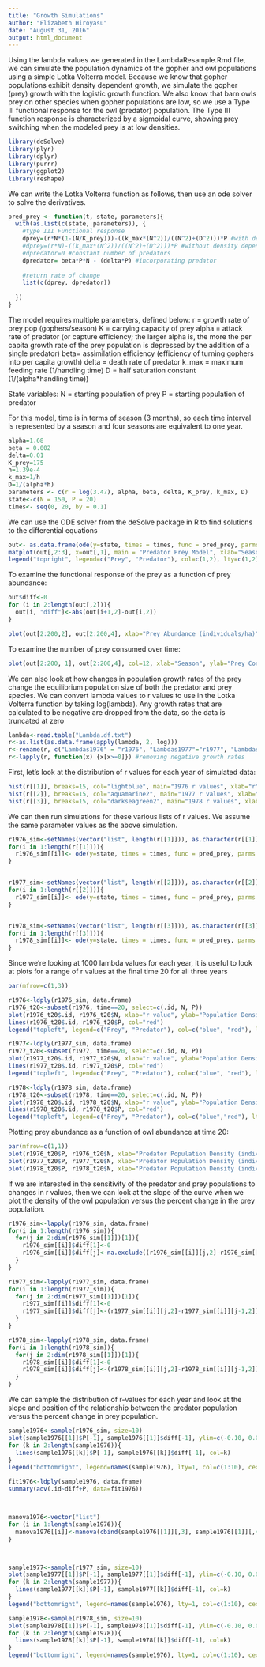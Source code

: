 ```yaml
---
title: "Growth Simulations"
author: "Elizabeth Hiroyasu"
date: "August 31, 2016"
output: html_document
---
```


Using the lambda values we generated in the LambdaResample.Rmd file, we can simulate the population dynamics of the gopher and owl populations using a simple Lotka Volterra model. Because we know that gopher populations exhibit density dependent growth, we simulate the gopher (prey) growth with the logistic growth function. We also know that barn owls prey on other species when gopher populations are low, so we use a Type III functional response for the owl (predator) population. The Type III function response is characterized by a sigmoidal curve, showing prey switching when the modeled prey is at low densities.

```r
library(deSolve)
library(plyr)
library(dplyr)
library(purrr)
library(ggplot2)
library(reshape)
```

We can write the Lotka Volterra function as follows, then use an ode solver to solve the derivatives.
```r
pred_prey <- function(t, state, parameters){
  with(as.list(c(state, parameters)), {
    #type III Functional response
    dprey=(r*N*(1-(N/K_prey)))-((k_max*(N^2))/((N^2)+(D^2)))*P #with density dependence
    #dprey=(r*N)-((k_max*(N^2))/((N^2)+(D^2)))*P #without density dependence
    #dpredator=0 #constant number of predators
    dpredator= beta*P*N - (delta*P) #incorporating predator
    
    #return rate of change
    list(c(dprey, dpredator))
    
  })
}
```


The model requires multiple parameters, defined below:
r = growth rate of prey pop (gophers/season)
K = carrying capacity of prey
alpha = attack rate of predator (or capture efficiency; the larger alpha is, the more the per capita growth rate of the prey population is depressed by the addition of a single predator)
beta= assimilation efficiency (efficiency of turning gophers into per capita growth)
delta = death rate of predator
k_max = maximum feeding rate (1/handling time)
D = half saturation constant (1/(alpha*handling time))

State variables:
N = starting population of prey 
P = starting population of predator


For this model, time is in terms of season (3 months), so each time interval is represented by a season and four seasons are equivalent to one year.
```r
alpha=1.68
beta = 0.002
delta=0.01
K_prey=175
h=1.39e-4
k_max=1/h
D=1/(alpha*h)
parameters <- c(r = log(3.47), alpha, beta, delta, K_prey, k_max, D)
state<-c(N = 150, P = 20)
times<- seq(0, 20, by = 0.1)
```

We can use the ODE solver from the deSolve package in R to find solutions to the differential equations
```r
out<- as.data.frame(ode(y=state, times = times, func = pred_prey, parms = parameters))
matplot(out[,2:3], x=out[,1], main = "Predator Prey Model", xlab="Season", ylab="Predator and Prey densities (number/ha)", type='l')
legend("topright", legend=c("Prey", "Predator"), col=c(1,2), lty=c(1,2))
```

To examine the functional response of the prey as a function of prey abundance:
```r
out$diff<-0
for (i in 2:length(out[,2])){
  out[i, "diff"]<-abs(out[i+1,2]-out[i,2])
}

plot(out[2:200,2], out[2:200,4], xlab="Prey Abundance (individuals/ha)", ylab="Prey Consumed (individuals/ha)", main="Type III functional response of prey consumption")
```

To examine the number of prey consumed over time:
```r
plot(out[2:200, 1], out[2:200,4], col=12, xlab="Season", ylab="Prey Consumed (individuals/ha)", main="Prey consumed over time")
```

We can also look at how changes in population growth rates of the prey change the equilibrium population size of both the predator and prey species. We can convert lambda values to r values to use in the Lotka Volterra function by taking log(lambda). Any growth rates that are calculated to be negative are dropped from the data, so the data is truncated at zero
```r
lambda<-read.table("Lambda.df.txt")
r<-as.list(as.data.frame(apply(lambda, 2, log)))
r<-rename(r, c("Lambdas1976" = "r1976", "Lambdas1977"="r1977", "Lambdas1978" = "r1978"))
r<-lapply(r, function(x) {x[x>=0]}) #removing negative growth rates
```

First, let's look at the distribution of r values for each year of simulated data:
```r
hist(r[[1]], breaks=15, col="lightblue", main="1976 r values", xlab="r")
hist(r[[2]], breaks=15, col="aquamarine2", main="1977 r values", xlab="r")
hist(r[[3]], breaks=15, col="darkseagreen2", main="1978 r values", xlab="r")
```

We can then run simulations for these various lists of r values. We assume the same parameter values as the above simulation.
```r
r1976_sim<-setNames(vector("list", length(r[[1]])), as.character(r[[1]]))
for(i in 1:length(r[[1]])){
  r1976_sim[[i]]<- ode(y=state, times = times, func = pred_prey, parms = c(r = r[[1]][i], alpha, beta, delta, K_prey, k_max, D))
}


r1977_sim<-setNames(vector("list", length(r[[2]])), as.character(r[[2]]))
for(i in 1:length(r[[2]])){
  r1977_sim[[i]]<- ode(y=state, times = times, func = pred_prey, parms = c(r = r[[2]][i], alpha, beta, delta, K_prey, k_max, D))
}


r1978_sim<-setNames(vector("list", length(r[[3]])), as.character(r[[3]]))
for(i in 1:length(r[[3]])){
  r1978_sim[[i]]<- ode(y=state, times = times, func = pred_prey, parms = c(r = r[[3]][i], alpha, beta, delta, K_prey, k_max, D))
}
```

Since we're looking at 1000 lambda values for each year, it is useful to look at plots for a range of r values at the final time 20 for all three years
```r
par(mfrow=c(1,3))

r1976<-ldply(r1976_sim, data.frame)
r1976_t20<-subset(r1976, time==20, select=c(.id, N, P))
plot(r1976_t20$.id, r1976_t20$N, xlab="r value", ylab="Population Density (individuals/ha)", ylim=c(0,175), main="1976 r value versus population at time 20", col="blue")
lines(r1976_t20$.id, r1976_t20$P, col="red")
legend("topleft", legend=c("Prey", "Predator"), col=c("blue", "red"), lty=c(1,1))

r1977<-ldply(r1977_sim, data.frame)
r1977_t20<-subset(r1977, time==20, select=c(.id, N, P))
plot(r1977_t20$.id, r1977_t20$N, xlab="r value", ylab="Population Density (individuals/ha)", ylim=c(0,175), main="1977 r value versus population at time 20", col="blue")
lines(r1977_t20$.id, r1977_t20$P, col="red")
legend("topleft", legend=c("Prey", "Predator"), col=c("blue", "red"), lty=c(1,1))

r1978<-ldply(r1978_sim, data.frame)
r1978_t20<-subset(r1978, time==20, select=c(.id, N, P))
plot(r1978_t20$.id, r1978_t20$N, xlab="r value", ylab="Population Density (individuals/ha)", ylim=c(0,175), main="1978 r value versus population at time 20", col="blue")
lines(r1978_t20$.id, r1978_t20$P, col="red")
legend("topleft", legend=c("Prey", "Predator"), col=c("blue","red"), lty=c(1,1))

```

Plotting prey abundance as a function of owl abundance at time 20:
```r
par(mfrow=c(1,1))
plot(r1976_t20$P, r1976_t20$N, xlab="Predator Population Density (individuals/ha)", ylab="Prey Population Density (individuals/ha)", main="1976 Predator versus Prey Population Densities at time 20", col="lightblue")
plot(r1977_t20$P, r1977_t20$N, xlab="Predator Population Density (individuals/ha)", ylab="Prey Population Density (individuals/ha)", main="1977 Predator versus Prey Population Densities at time 20",col="aquamarine2")
plot(r1978_t20$P, r1978_t20$N, xlab="Predator Population Density (individuals/ha)", ylab="Prey Population Density (individuals/ha)", main="1978 Predator versus Prey Population Densities at time 20",col="darkseagreen2")
```

If we are interested in the sensitivity of the predator and prey populations to changes in r values, then we can look at the slope of the curve when we plot the density of the owl population versus the percent change in the prey population.
```r
r1976_sim<-lapply(r1976_sim, data.frame)
for(i in 1:length(r1976_sim)){
  for(j in 2:dim(r1976_sim[[1]])[1]){
    r1976_sim[[i]]$diff[1]<-0
    r1976_sim[[i]]$diff[j]<-na.exclude((r1976_sim[[i]][j,2]-r1976_sim[[i]][j-1,2])/r1976_sim[[i]][j-1,2])
  }
}

r1977_sim<-lapply(r1977_sim, data.frame)
for(i in 1:length(r1977_sim)){
  for(j in 2:dim(r1977_sim[[1]])[1]){
    r1977_sim[[i]]$diff[1]<-0
    r1977_sim[[i]]$diff[j]<-(r1977_sim[[i]][j,2]-r1977_sim[[i]][j-1,2])/r1977_sim[[i]][j-1,2]
  }
}

r1978_sim<-lapply(r1978_sim, data.frame)
for(i in 1:length(r1978_sim)){
  for(j in 2:dim(r1978_sim[[1]])[1]){
    r1978_sim[[i]]$diff[1]<-0
    r1978_sim[[i]]$diff[j]<-(r1978_sim[[i]][j,2]-r1978_sim[[i]][j-1,2])/r1978_sim[[i]][j-1,2]
  }
}
```

We can sample the distribution of r-values for each year and look at the slope and position of the relationship between the predator population versus the percent change in prey population.
```r
sample1976<-sample(r1976_sim, size=10)
plot(sample1976[[1]]$P[-1], sample1976[[1]]$diff[-1], ylim=c(-0.10, 0.0), type='l', main="Predator abundance vs Percent change in prey 1976", xlab="Predator abundance (individuals/ha)", ylab="Percent change in prey density")
for (k in 2:length(sample1976)){
  lines(sample1976[[k]]$P[-1], sample1976[[k]]$diff[-1], col=k)
}
legend("bottomright", legend=names(sample1976), lty=1, col=c(1:10), cex=0.55)

fit1976<-ldply(sample1976, data.frame)
summary(aov(.id~diff+P, data=fit1976))



manova1976<-vector("list")
for (i in 1:length(sample1976)){
  manova1976[[i]]<-manova(cbind(sample1976[[1]][,3], sample1976[[1]][,4])~sample1976[[1]][,1])
}



sample1977<-sample(r1977_sim, size=10)
plot(sample1977[[1]]$P[-1], sample1977[[1]]$diff[-1], ylim=c(-0.10, 0.02), type='l', main="Predator abundance vs Percent change in prey 1977", xlab="Predator abundance (individuals/ha)", ylab="Percent change in prey density")
for (k in 2:length(sample1977)){
  lines(sample1977[[k]]$P[-1], sample1977[[k]]$diff[-1], col=k)
}
legend("bottomright", legend=names(sample1976), lty=1, col=c(1:10), cex=0.55)

sample1978<-sample(r1978_sim, size=10)
plot(sample1978[[1]]$P[-1], sample1978[[1]]$diff[-1], ylim=c(-0.10, 0.02), type='l', main="Predator abundance vs Percent change in prey 1978", xlab="Predator abundance (individuals/ha)", ylab="Percent change in prey density")
for (k in 2:length(sample1978)){
  lines(sample1978[[k]]$P[-1], sample1978[[k]]$diff[-1], col=k)
}
legend("bottomright", legend=names(sample1976), lty=1, col=c(1:10), cex=0.55)
```